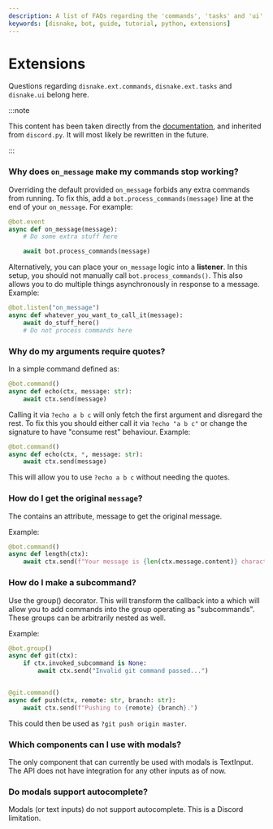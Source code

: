 ```yaml
---
description: A list of FAQs regarding the 'commands', 'tasks' and 'ui' extensions.
keywords: [disnake, bot, guide, tutorial, python, extensions]
---
```


# Extensions

Questions regarding `disnake.ext.commands`, `disnake.ext.tasks` and `disnake.ui` belong here.

:::note

This content has been taken directly from the [documentation](https://docs.disnake.dev/en/latest/faq.html), and inherited from `discord.py`. It will most likely be rewritten in the future.

:::

### Why does `on_message` make my commands stop working?

Overriding the default provided `on_message` forbids any extra commands from running. To fix this, add a
`bot.process_commands(message)` line at the end of your `on_message`. For example:

```python
@bot.event
async def on_message(message):
    # Do some extra stuff here

    await bot.process_commands(message)
```

Alternatively, you can place your `on_message` logic into a **listener**. In this setup, you should not
manually call `bot.process_commands()`. This also allows you to do multiple things asynchronously in response
to a message. Example:

```python
@bot.listen("on_message")
async def whatever_you_want_to_call_it(message):
    await do_stuff_here()
    # Do not process commands here
```

### Why do my arguments require quotes?

In a simple command defined as:

```python
@bot.command()
async def echo(ctx, message: str):
    await ctx.send(message)
```

Calling it via `?echo a b c` will only fetch the first argument and disregard the rest. To fix this you should either call
it via `?echo "a b c"` or change the signature to have "consume rest" behaviour. Example:

```python
@bot.command()
async def echo(ctx, *, message: str):
    await ctx.send(message)
```

This will allow you to use `?echo a b c` without needing the quotes.

### How do I get the original `message`?

The <DocsLink ext="commands" reference="disnake.ext.commands.Context" /> contains an attribute, <DocsLink ext="commands" reference="disnake.ext.commands.Context.message">message</DocsLink> to get the original
message.

Example:

```python
@bot.command()
async def length(ctx):
    await ctx.send(f"Your message is {len(ctx.message.content)} characters long.")
```

### How do I make a subcommand?

Use the <DocsLink ext="commands" reference="disnake.ext.commands.group">group()</DocsLink> decorator. This will transform the callback into a <DocsLink ext="commands" reference="disnake.ext.commands.Group" /> which will allow you to add commands into
the group operating as "subcommands". These groups can be arbitrarily nested as well.

Example:

```python
@bot.group()
async def git(ctx):
    if ctx.invoked_subcommand is None:
        await ctx.send("Invalid git command passed...")


@git.command()
async def push(ctx, remote: str, branch: str):
    await ctx.send(f"Pushing to {remote} {branch}.")
```

This could then be used as `?git push origin master`.

### Which components can I use with modals?

The only component that can currently be used with modals is <DocsLink reference="disnake.ui.TextInput">TextInput</DocsLink>. The API does not have integration for any other inputs as of now.

### Do modals support autocomplete?

Modals (or text inputs) do not support autocomplete. This is a Discord limitation.
